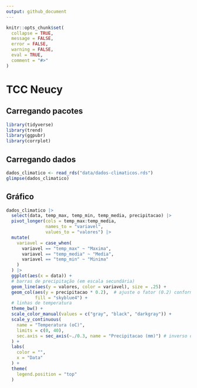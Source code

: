 ```yaml
---
output: github_document
---
```


<!-- README.md is generated from README.Rmd. Please edit that file -->

```r
knitr::opts_chunk$set(
  collapse = TRUE,
  message = FALSE,
  error = FALSE,
  warning = FALSE,
  eval = TRUE,
  comment = "#>"
)
```

# TCC Neucy

<!-- badges: start -->
<!-- badges: end -->

## Carregando pacotes

```r
library(tidyverse)
library(trend)
library(ggpubr)
library(corrplot)
```

## Carregando dados

```r
dados_climatico <- read_rds("data/dados-climaticos.rds")
glimpse(dados_climatico)
```

## Gráfico 

```r
dados_climatico |> 
  select(data, temp_max, temp_min, temp_media, precipitacao) |> 
  pivot_longer(cols = temp_max:temp_media,
               names_to = "variavel",
               values_to = "valores") |> 
  mutate(
    variavel = case_when(
      variavel == "temp_max" ~ "Maxima",
      variavel == "temp_media" ~ "Media",
      variavel == "temp_min" ~ "Minima"
    )
  ) |> 
  ggplot(aes(x = data)) +
  # barras de precipitação (em escala secundária)
  geom_line(aes(y = valores, color = variavel), size = .25) +
  geom_col(aes(y = precipitacao * 0.2),  # ajuste o fator (0.2) conforme a escala
           fill = "skyblue4") +
  # linhas de temperatura
  theme_bw() +
  scale_color_manual(values = c("gray", "black", "darkgray")) +
  scale_y_continuous(
    name = "Temperatura (oC)",
    limits = c(0, 40), 
    sec.axis = sec_axis(~./0.3, name = "Precipitacao (mm)") # inverso do fator usado
  ) +
  labs(
    color = "",
    x = "Data"
  ) +
  theme(
    legend.position = "top"
  ) 
```
<!--
## Estatísticas descritivas gerais

```r
resumo_geral <- dados_climatico  |> 
  summarise(
    temp_min_media = mean(temp_min, na.rm = TRUE),
    temp_med_media = mean(temp_media, na.rm = TRUE),
    temp_max_media = mean(temp_max, na.rm = TRUE),
    prec_media = mean(precipitacao, na.rm = TRUE),
    temp_min_sd = sd(temp_min, na.rm = TRUE),
    temp_med_sd = sd(temp_media, na.rm = TRUE),
    temp_max_sd = sd(temp_max, na.rm = TRUE),
    prec_sd = sd(precipitacao, na.rm = TRUE),
    n_dias = n()
  )
resumo_geral
```
##  Estatísticas mensais

```r
resumo_mensal <- dados_climatico  |> 
  group_by(ano, mes)  |> 
  summarise(
    temp_min = mean(temp_min, na.rm = TRUE),
    temp_med = mean(temp_media, na.rm = TRUE),
    temp_max = mean(temp_max, na.rm = TRUE),
    prec_total = sum(precipitacao, na.rm = TRUE),
    .groups = "drop"
  )
resumo_mensal
```

## Gráficos de tendência temporal

### Temperatura média diária

```r
dados_climatico |> 
  ggplot(aes(x = data, y = temp_media)) +
  geom_line(color = "darkred", alpha = 0.6) +
  geom_smooth(method = "loess", se = FALSE, color = "black") +
  labs(title = "Temperatura media diaria", x = "Data", y = "oC") +
  theme_minimal()
```

## Precipitação diária

```r
dados_climatico |> 
  ggplot(aes(x = data, y = precipitacao)) +
  geom_col(fill = "steelblue4") +
  labs(title = "Precipitacao diaria", x = "Data", y = "mm") +
  theme_minimal() +
  facet_wrap(~ano,scale="free") +
  theme(
    axis.text.x = element_text(angle = 45)
  )
```

## Boxplots mensais (sazonalidade)

```r
dados_climatico |> 
  ggplot(aes(x = as_factor(mes), y = temp_media)) +
  geom_boxplot(fill = "orange4", alpha = 0.7) +
  labs(title = "Distribuicao mensal da temperatura media", 
       x = "Mes", y = "oC") +
  theme_minimal()
```


```r
dados_climatico |> 
  ggplot(aes(x = as_factor(mes), y = precipitacao)) +
  geom_boxplot(fill = "skyblue3", alpha = 0.7) +
  labs(title = "Distribuicao mensal da precipitacao diaria", 
       x = "Mes", y = "mm") +
  theme_minimal()
```

## Correlação entre variáveis

```r
cor_matriz <- dados_climatico %>%
  select(temp_min, temp_media, temp_max, precipitacao) %>%
  cor(use = "pairwise.complete.obs")

corrplot(cor_matriz, method = "color", addCoef.col = "grey6")
```

## Análises de extremos

```r
# Dias de chuva
dias_chuva <- sum(dados_climatico$precipitacao > 1, na.rm = TRUE)

# Dias secos consecutivos
dias_secos <- rle(dados_climatico$precipitacao == 0)$lengths
max_dias_secos <- max(dias_secos)

# Ondas de calor (dias com T > p90)
limite_calor <- quantile(dados_climatico$temp_max, 0.9, na.rm = TRUE)
ondas_calor <- sum(dados_climatico$temp_max > limite_calor, na.rm = TRUE)
dias_chuva
max_dias_secos
ondas_calor
```


```r
# Gráfico tipo climograma
climograma <- resumo_mensal %>%
  ggplot(aes(x = mes)) +
  geom_col(aes(y = prec_total), fill = "steelblue4", alpha = 0.6) +
  geom_line(aes(y = temp_med * 50, group = 1), color = "red", size = 1.1) +
  scale_y_continuous(
    name = "Precipitacao (mm)",
    sec.axis = sec_axis(~./50, name = "Temperatura media (oC)")
  ) +
  labs(title = "Climograma - Precipitacao e Temperatura Media Mensal") +
  theme_minimal()

print(climograma)
```

## Tendência temporal (Mann-Kendall)

```r
teste_temp <- mk.test(dados_climatico$temp_media)
print(teste_temp)
```

```r
ggplot(dados_climatico, aes(x = data, y = temp_media)) +
  geom_line(alpha = 0.6, color = "red4") +
  geom_smooth(method = "lm", se = TRUE, color = "black") +
  labs(title = "Tendencia temporal da temperatura media (2020–2025)",
       x = "Data", y = "Temperatura media (oC)") +
  theme_minimal()
```
--> 
